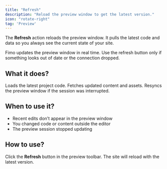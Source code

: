 ```yaml
---
title: "Refresh"
description: "Reload the preview window to get the latest version."
icon: "rotate-right"
tag: 'Preview'
---
```


The **Refresh** action reloads the preview window. It pulls the latest code and data so you always see the current state of your site.  

<Note>
Fimo updates the preview window in real time. Use the refresh button only if something looks out of date or the connection dropped.
</Note>

## What it does?

<Columns cols={3}>
  <Card title="Code" icon="code">
    Loads the latest project code.
  </Card>
  <Card title="Data" icon="database">
    Fetches updated content and assets.
  </Card>
  <Card title="Connection" icon="wifi">
    Resyncs the preview window if the session was interrupted.
  </Card>
</Columns>

## When to use it?

- Recent edits don’t appear in the preview window  
- You changed code or content outside the editor  
- The preview session stopped updating  

## How to use?

Click the **Refresh** button in the preview toolbar. The site will reload with the latest version.
